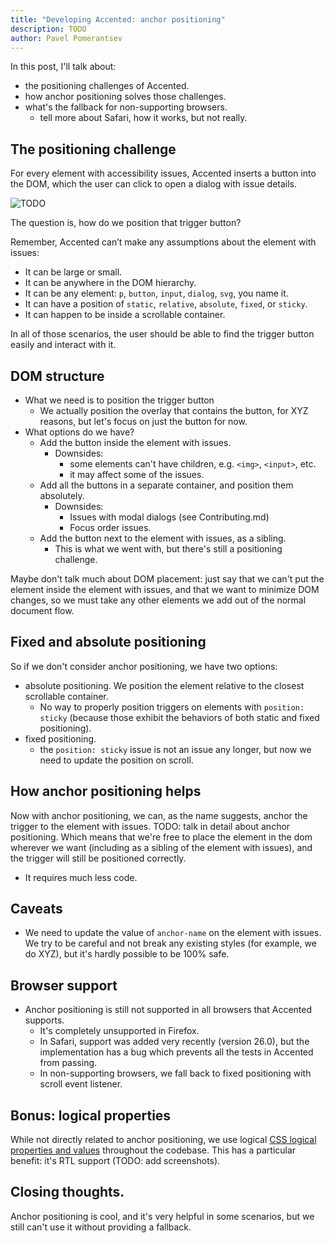 ```yaml
---
title: "Developing Accented: anchor positioning"
description: TODO
author: Pavel Pomerantsev
---
```


In this post, I'll talk about:
- the positioning challenges of Accented.
- how anchor positioning solves those challenges.
- what's the fallback for non-supporting browsers.
  - tell more about Safari, how it works, but not really.

## The positioning challenge

For every element with accessibility issues, Accented inserts a button into the DOM,
which the user can click to open a dialog with issue details.

<Image
  src={exampleImg}
  alt="TODO"
  layout="constrained"
/>

The question is, how do we position that trigger button?

Remember, Accented can’t make any assumptions about the element with issues:

- It can be large or small.
- It can be anywhere in the DOM hierarchy.
- It can be any element: `p`, `button`, `input`, `dialog`, `svg`, you name it.
- It can have a position of `static`, `relative`, `absolute`, `fixed`, or `sticky`.
- It can happen to be inside a scrollable container.

In all of those scenarios,
the user should be able to find the trigger button easily and interact with it.

## DOM structure

- What we need is to position the trigger button
  - We actually position the overlay that contains the button, for XYZ reasons, but let's focus on just the button for now.
- What options do we have?
  - Add the button inside the element with issues.
    - Downsides:
      - some elements can't have children, e.g. `<img>`, `<input>`, etc.
      - it may affect some of the issues.
  - Add all the buttons in a separate container, and position them absolutely.
    - Downsides:
      - Issues with modal dialogs (see Contributing.md)
      - Focus order issues.
  - Add the button next to the element with issues, as a sibling.
    - This is what we went with, but there's still a positioning challenge.


Maybe don't talk much about DOM placement: just say that we can't put the element inside the element with issues,
and that we want to minimize DOM changes, so we must take any other elements we add out of the normal document flow.

## Fixed and absolute positioning

So if we don't consider anchor positioning, we have two options:
- absolute positioning. We position the element relative to the closest scrollable container.
  - No way to properly position triggers on elements with `position: sticky` (because those exhibit the behaviors of both static and fixed positioning).
- fixed positioning.
  - the `position: sticky` issue is not an issue any longer, but now we need to update the position on scroll.

## How anchor positioning helps

Now with anchor positioning, we can, as the name suggests, anchor the trigger to the element with issues.
TODO: talk in detail about anchor positioning.
Which means that we're free to place the element in the dom wherever we want (including as a sibling of the element with issues),
and the trigger will still be positioned correctly.
- It requires much less code.

## Caveats
- We need to update the value of `anchor-name` on the element with issues.
  We try to be careful and not break any existing styles (for example, we do XYZ),
  but it's hardly possible to be 100% safe.

## Browser support
- Anchor positioning is still not supported in all browsers that Accented supports.
  - It's completely unsupported in Firefox.
  - In Safari, support was added very recently (version 26.0), but the implementation has a bug which prevents all the tests in Accented from passing.
  - In non-supporting browsers, we fall back to fixed positioning with scroll event listener.

## Bonus: logical properties
While not directly related to anchor positioning,
we use logical [CSS logical properties and values](https://developer.mozilla.org/en-US/docs/Web/CSS/CSS_logical_properties_and_values)
throughout the codebase.
This has a particular benefit: it's RTL support (TODO: add screenshots).

## Closing thoughts.
Anchor positioning is cool, and it's very helpful in some scenarios, but we still can't use it without providing a fallback.
